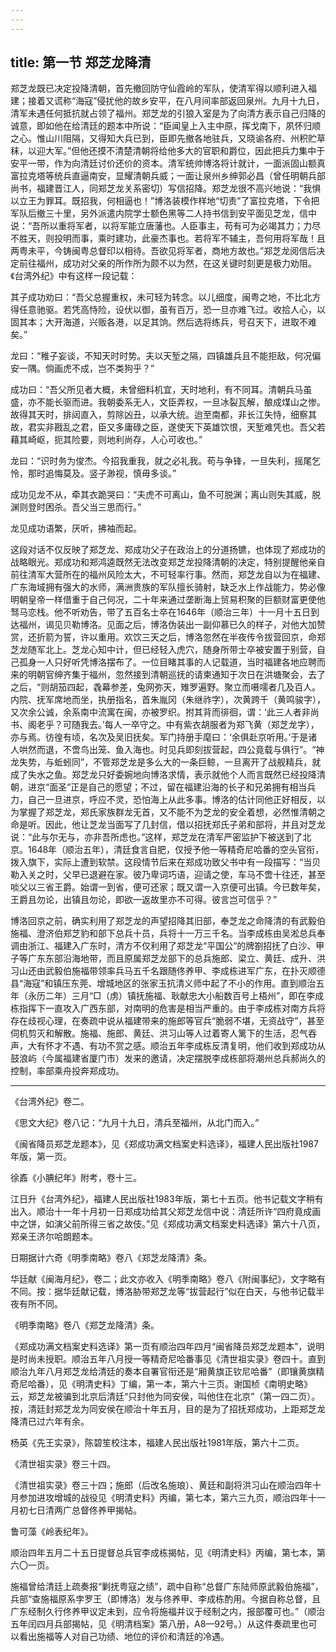 ```yaml
---
---
---
```

title: 第一节 郑芝龙降清
---




郑芝龙既已决定投降清朝，首先撤回防守仙霞岭的军队，使清军得以顺利进入福建；接着又谎称“海寇”侵扰他的故乡安平，在八月间率部返回泉州。九月十九日，清军未遇任何抵抗就占领了福州。郑芝龙的引狼入室是为了向清方表示自己归降的诚意，即如他在给清廷的题本中所说：“臣闻皇上入主中原，挥戈南下，夙怀归顺之心。惟山川阻隔，又得知大兵已到，臣即先撤各地驻兵，又晓谕各府、州积贮草秣，以迎大军。”但他还摸不清楚清朝将给他多大的官职和爵位，因此把兵力集中于安平一带，作为向清廷讨价还价的资本。清军统帅博洛将计就计，一面派固山额真富拉克塔等统兵直逼南安，显耀清朝兵威；一面让泉州乡绅郭必昌（曾任明朝兵部尚书，福建晋江人，同郑芝龙关系密切）写信招降。郑芝龙很不高兴地说：“我惧以立王为罪耳。既招我，何相逼也！”博洛装模作样地“切责”了富拉克塔，下令把军队后撤三十里，另外派遣内院学士额色黑等二人持书信到安平面见芝龙，信中说：“吾所以重将军者，以将军能立唐藩也。人臣事主，苟有可为必竭其力；力尽不胜天，则投明而事，乘时建功，此豪杰事也。若将军不辅主，吾何用将军哉！且两粤未平，今铸闽粤总督印以相待。吾欲见将军者，商地方故也。”郑芝龙阅信后决定前往福州，成功对父亲的所作所为颇不以为然，在这关键时刻更是极力劝阻。《台湾外纪》中有这样一段记载：

其子成功劝曰：“吾父总握重权，未可轻为转念。以儿细度，闽粤之地，不比北方得任意驰驱。若凭高恃险，设伏以御，虽有百万，恐一旦亦难飞过。收拾人心，以固其本；大开海道，兴贩各港，以足其饷。然后选将练兵，号召天下，进取不难矣。”

龙曰：“稚子妄谈，不知天时时势。夫以天堑之隔，四镇雄兵且不能拒敌，何况偏安一隅。倘画虎不成，岂不类狗乎？”

成功曰：“吾父所见者大概，未曾细料机宜，天时地利，有不同耳。清朝兵马虽盛，亦不能长驱而进。我朝委系无人，文臣弄权，一旦冰裂瓦解，酿成煤山之惨。故得其天时，排闼直入，剪除凶丑，以承大统。迨至南都，非长江失恃，细察其故，君实非戡乱之君，臣又多庸碌之臣，遂使天下英雄饮恨，天堑难凭也。吾父若藉其崎岖，扼其险要，则地利尚存，人心可收也。”

龙曰：“识时务为俊杰。今招我重我，就之必礼我。苟与争锋，一旦失利，摇尾乞怜，那时追悔莫及。竖子渺视，慎毋多谈。”

成功见龙不从，牵其衣跪哭曰：“夫虎不可离山，鱼不可脱渊；离山则失其威，脱渊则登时困杀。吾父当三思而行。”



龙见成功语繁，厌听，拂袖而起。

这段对话不仅反映了郑芝龙、郑成功父子在政治上的分道扬镳，也体现了郑成功的战略眼光。郑成功和郑鸿逵既然无法改变郑芝龙投降清朝的决定，特别提醒他亲自前往清军大营所在的福州风险太大，不可轻率行事。然而，郑芝龙自以为在福建、广东海域拥有强大的水师，满洲贵族的军队擅长骑射，缺乏水上作战能力，势必像明朝皇帝一样借重于自己何况，二十年来通过垄断海上贸易积聚的巨额财富更使他驽马恋栈。他不听劝告，带了五百名士卒在1646年（顺治三年）十一月十五日到达福州，谒见贝勒博洛。见面之后，博洛伪装出一副仰慕已久的样子，对他大加赞赏，还折箭为誓，许以重用。欢饮三天之后，博洛忽然在半夜传令拔营回京，命郑芝龙随军北上。芝龙心知中计，但已经轻入虎穴，随身所带士卒被安置于别营，自己孤身一人只好听凭博洛摆布了。一位目睹其事的人记载道，当时福建各地应聘而来的明朝官绅齐集于福州，忽然接到清朝巡抚的请柬通知于次日在洪塘聚会，去了之后，“则胡笳四起，毳幕参差，兔网弥天，雉罗遍野。聚立而嗫嚅者几及百人。内院、抚军席地而坐，执册指名，首朱胤冈（朱继祚字），次黄跨千（黄鸣骏字），又次余公诚，余系南中流寓在闽，亦被罗织。拊其背而徘徊，谓：‘此三人者非尚书、阁老乎？可随我去。’每人一卒守之。中有紫衣胡服者为郑飞黄（郑芝龙字），亦与焉。彷徨有顷，名次及吴旧抚矣。军门持册手麾曰：‘余俱赴京听用。’于是诸人哄然而退，不啻鸟出笼、鱼入海也。时见兵即刻拔营起，四公竟载与俱行”。“神龙失势，与蚯蚓同”，不管郑芝龙是多么大的一条巨鲸，一旦离开了战舰精兵，就成了失水之鱼。郑芝龙只好委婉地向博洛求情，表示就他个人而言既然已经投降清朝，进京“面圣”正是自己的愿望；不过，留在福建沿海的长子和兄弟拥有相当兵力，自己一旦进京，呼应不灵，恐怕海上从此多事。博洛的估计同他正好相反，以为掌握了郑芝龙，郑氏家族群龙无首，又不能不为芝龙的安全着想，必然惟清朝之命是听。因此，他让芝龙当面写了几封信，借以招抚郑氏子弟和部将，并且对芝龙说：“此与尔无与，亦非吾所虑也。”这样，郑芝龙在清军严密监护下被送到了北京。1648年（顺治五年），清廷食言自肥，仅授予他一等精奇尼哈番的空头官衔，拨入旗下，实际上遭到软禁。这段情节后来在郑成功致父书中有一段描写：“当贝勒入关之时，父早已退避在家。彼乃卑词巧语，迎请之使，车马不啻十往还，甚至啖父以三省王爵。始谓一到省，便可还家；既又谓一入京便可出镇。今已数年矣，王爵且勿论，出镇且勿论，即欲一返故里亦不可得。彼言岂可信乎？”

博洛回京之前，确实利用了郑芝龙的声望招降其旧部，奉芝龙之命降清的有武毅伯施福、澄济伯郑芝豹和部下总兵十员，兵将十一万三千名。当李成栋由吴淞总兵奉调由浙江、福建入广东时，清方不仅利用了郑芝龙“平国公”的牌劄招抚了白沙、甲子等广东东部沿海地带，而且原属郑芝龙部下的总兵施郎、梁立、黄廷、成升、洪习山还由武毅伯施福带领率兵马五千名跟随佟养甲、李成栋进军广东，在扑灭顺德县“海寇”和镇压东莞、增城地区的张家玉抗清义师中起了不小的作用。直到顺治五年（永历二年）三月“□（虏）镇抚施福、耿献忠大小船数百号上梧州”，即在李成栋指挥下一直攻入广西东部，对南明的危害是相当严重的。由于李成栋对南方兵将存在歧视心理，在奏疏中说从福建带来的施郎等官兵“脆弱不堪，无资战守”，甚至伺机剪灭和解散。施福、施郎、黄廷、洪习山等人过着寄人篱下的生活，忍气吞声，大有怀才不遇、有功不赏之感。顺治五年李成栋反清复明，他们收到郑成功从鼓浪屿（今属福建省厦门市）发来的邀请，决定摆脱李成栋部将潮州总兵郝尚久的控制，率部乘舟投奔郑成功。



* * *



《台湾外纪》卷二。 ​​​​​​​​​



《思文大纪》卷八记：“九月十九日，清兵至福州，从北门而入。” ​​​​​​​​​



《闽省降员郑芝龙题本》，见《郑成功满文档案史料选译》，福建人民出版社1987年版，第一页。 ​​​​​​​​​



徐鼒《小腆纪年》附考，卷十三。 ​​​​​​​​​



江日升《台湾外纪》，福建人民出版社1983年版，第七十五页。他书记载文字稍有出入。顺治十一年十月初一日郑成功给其父郑芝龙信中说：清廷所许“四府竟成画中之饼，如演父前所得三省之故伎。”见《郑成功满文档案史料选译》第六十八页，郑亲王济尔哈朗题本。 ​​​​​​​​​



日期据计六奇《明季南略》卷八《郑芝龙降清》条。 ​​​​​​​​​



华廷献《闽海月纪》，卷二；此文亦收入《明季南略》卷八《附闽事纪》，文字略有不同。按：据华廷献记载，博洛胁带郑芝龙等“拔营起行”似在白天，与他书记载半夜有所不同。 ​​​​​​​​​



《明季南略》卷八《郑芝龙降清》条。 ​​​​​​​​​



《郑成功满文档案史料选译》第一页有顺治四年四月“闽省降员郑芝龙题本”，说明是时尚未授职。顺治五年八月授一等精奇尼哈番事见《清世祖实录》卷四十。直到顺治九年八月郑芝龙给清廷的奏本自署官衔还是“厢黄旗正钦尼哈番”（即镶黄旗精奇尼哈番），见《明清史料》丁编，第一本，第六十三页。谢国桢《南明史略》云，郑芝龙被骗到北京后清廷“只封他为同安侯，叫他住在北京”（第一四二页）。按，清廷封郑芝龙为同安侯在顺治十年五月，目的是为了招抚郑成功，上距郑芝龙降清已过六年有余。 ​​​​​​​​​



杨英《先王实录》，陈碧笙校注本，福建人民出版社1981年版，第六十二页。 ​​​​​​​​​



《清世祖实录》卷三十四。 ​​​​​​​​​



《清世祖实录》卷三十四；施郎（后改名施琅）、黄廷和副将洪习山在顺治四年十月参加进攻增城的战役见《明清史料》丙编，第七本，第六三九页，顺治四年十一月初七日清两广总督佟养甲揭帖。 ​​​​​​​​​



鲁可藻《岭表纪年》。 ​​​​​​​​​



顺治四年五月二十五日提督总兵官李成栋揭帖，见《明清史料》丙编，第七本，第六〇一页。 ​​​​​​​​​



施福曾给清廷上疏奏报“剿抚粤寇之绩”，疏中自称“总督广东陆师原武毅伯施福”，兵部“查施福原系孛罗王（即博洛）发与佟养甲、李成栋酌用。今据自称总督，且广东经制久行佟养甲议定未到，应令将施福并议于经制之内，报部覆可也。”（顺治五年闰四月兵部揭帖，见《明清档案》第八册，A8—92号。）从这件奏疏里也可以看出施福等人对自己功绩、地位的评价和清廷的冷遇。 ​​​​​​​​​